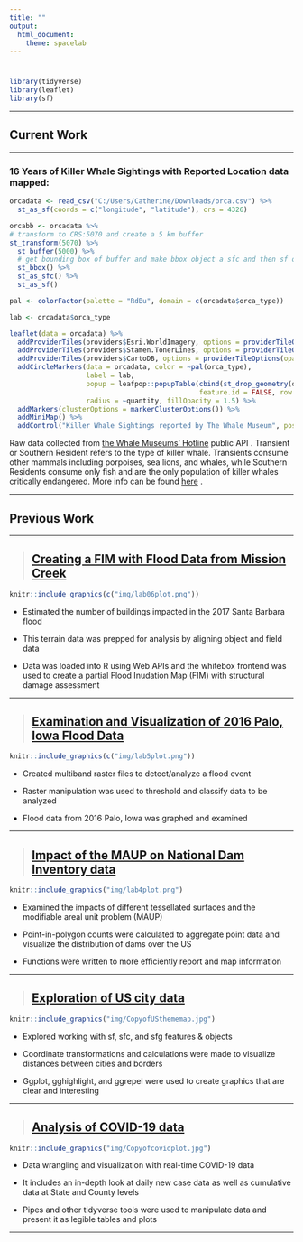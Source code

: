 ```yaml
---
title: ""
output:
  html_document:
    theme: spacelab
---
```

# {.tabset .tabset-fade}

```r
library(tidyverse)
library(leaflet)
library(sf)
```


***
## Current Work
***
### 16 Years of Killer Whale Sightings with Reported Location data mapped:

```r
orcadata <- read_csv("C:/Users/Catherine/Downloads/orca.csv") %>%
  st_as_sf(coords = c("longitude", "latitude"), crs = 4326)

orcabb <- orcadata %>%
# transform to CRS:5070 and create a 5 km buffer
st_transform(5070) %>%
  st_buffer(5000) %>%
  # get bounding box of buffer and make bbox object a sfc and then sf object
  st_bbox() %>%
  st_as_sfc() %>%
  st_as_sf()

pal <- colorFactor(palette = "RdBu", domain = c(orcadata$orca_type))

lab <- orcadata$orca_type

leaflet(data = orcadata) %>%
  addProviderTiles(providers$Esri.WorldImagery, options = providerTileOptions(opacity = .9)) %>%
  addProviderTiles(providers$Stamen.TonerLines, options = providerTileOptions(opacity = .5)) %>%
  addProviderTiles(providers$CartoDB, options = providerTileOptions(opacity = .7) ) %>%
  addCircleMarkers(data = orcadata, color = ~pal(orca_type),
                   label = lab,
                   popup = leafpop::popupTable(cbind(st_drop_geometry(orcadata)[,4:5], st_drop_geometry(orcadata)[,8]),
                                               feature.id = FALSE, row.numbers = FALSE),
                   radius = ~quantity, fillOpacity = 1.5) %>%
  addMarkers(clusterOptions = markerClusterOptions()) %>%
  addMiniMap() %>%
  addControl("Killer Whale Sightings reported by The Whale Museum", position = "topright")

```

Raw data collected from [the Whale Museums' Hotline](https://hotline.whalemuseum.org/) public API .
Transient or Southern Resident refers to the type of killer whale. Transients consume other mammals including porpoises, sea lions, and whales, while Southern Residents consume only fish and are the only population of killer whales critically endangered. More info can be found [here](https://us.whales.org/whales-dolphins/meet-the-different-types-of-orcas/) .

***

## Previous Work
***
> ## [Creating a FIM with Flood Data from Mission Creek](https://catherinerauch.github.io/geog-176A-labs/lab-06.html)
```r
knitr::include_graphics(c("img/lab06plot.png"))
```

- Estimated the number of buildings impacted in the 2017 Santa Barbara flood

- This terrain data was prepped for analysis by aligning object and field data

- Data was loaded into R using Web APIs and the whitebox frontend was used to create a partial Flood Inudation Map (FIM) with structural damage assessment


***

> ## [Examination and Visualization of 2016 Palo, Iowa Flood Data](https://catherinerauch.github.io/geog-176A-labs/lab-05.html)
```r
knitr::include_graphics(c("img/lab5plot.png"))
```

- Created multiband raster files to detect/analyze a flood event

- Raster manipulation was used to threshold and classify data to be analyzed

- Flood data from 2016 Palo, Iowa was graphed and examined

***

> ## [Impact of the MAUP on National Dam Inventory data](https://catherinerauch.github.io/geog-176A-labs/lab-04.html)
```r
knitr::include_graphics("img/lab4plot.png")
```

- Examined the impacts of different tessellated surfaces and the modifiable areal unit problem (MAUP) 

- Point-in-polygon counts were calculated to aggregate point data and visualize the distribution of dams over the US

- Functions were written to more efficiently report and map information

***

> ## [Exploration of US city data](https://catherinerauch.github.io/geog-176A-labs/lab-03.html)
```r
knitr::include_graphics("img/CopyofUSthememap.jpg")
```

- Explored working with sf, sfc, and sfg features & objects

- Coordinate transformations and calculations were made to visualize distances between cities and borders

- Ggplot, gghighlight, and ggrepel were used to create graphics that are clear and interesting 

***

> ## [Analysis of COVID-19 data](https://catherinerauch.github.io/geog-176A-labs/lab-02.html)
```r
knitr::include_graphics("img/Copyofcovidplot.jpg")
```

- Data wrangling and visualization with real-time COVID-19 data

- It includes an in-depth look at daily new case data as well as cumulative data at State and County levels

- Pipes and other tidyverse tools were used to manipulate data and present it as legible tables and plots


***




